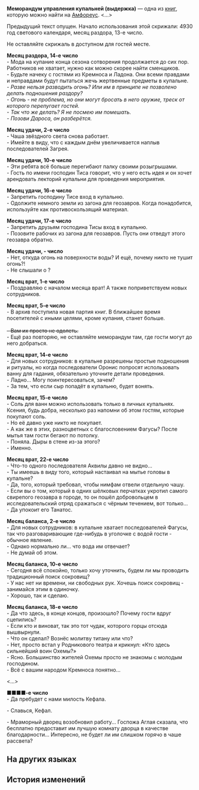 {{Книга Инфобокс
|id           = 472
|Название     = Меморандум управления купальней (выдержка)
|Изображение  = Предмет Baths Management Memo- Excerpt.png
|Мир          = Амфореус
|Томов        = 1
|Автор        = <!--нужно добавить-->
|Описание     = Общественный меморандум работников купальни. В основном содержит отчёты о происшествиях, спровоцированных посетителями разных вероисповеданий.
|Том1         = {{tx}}
|Источник1    = {{tx|Отсутствует источник}}
|Персонажи    = 
|Фракции      = 
}}
'''Меморандум управления купальней (выдержка)''' — одна из [[Книги|книг]], которую можно найти на [[Амфореус]].
<!--
==Получение==
<gallery>
Книга НАЗВАНИЕ.png|НАЗВАНИЕ
Локация НАЗВАНИЕ.png|Расположение на карте. Ближайший пространственный якорь «[[НАЗВАНИЕ]]»
</gallery>
-->
<...>

Предыдущий текст опущен. Начало использования этой скрижали: 4930 год светового календаря, месяц раздора, 13-е число.

Не оставляйте скрижаль в доступном для гостей месте.

'''Месяц раздора, 14-е число'''<br />
- Мода на купание конца сезона сотворения продолжается до сих пор. Работников не хватает, нужно как можно скорее найти сменщиков.<br />
- Будьте начеку с гостями из Кремноса и Ладона. Они всеми правдами и неправдами будут пытаться жечь жертвенные предметы в купальне.<br />
''- Разве нельзя разводить огонь? Или им в принципе не позволено делать подношения раздору?''<br />
''- Огонь - не проблема, но они могут бросать в него оружие, треск от которого перепугает гостей.''<br />
''- Так что же делать? Я не посмею им помешать.''<br />
''- Позови Дароса, он разберётся.''

'''Месяц удачи, 2-е число'''<br />
- Чаша звёздного света снова работает.<br />
- Имейте в виду, что с каждым днём увеличивается наплыв последователей Загрея.

'''Месяц удачи, 10-е число'''<br />
- Эти ребята всё больше перегибают палку своими розыгрышами.<br />
- Гость по имени господин Тиса говорит, что у него есть идея и он хочет арендовать лекторий купальни для проведения мероприятия.

'''Месяц удачи, 16-е число'''<br />
- Запретить господину Тисе вход в купальню.<br />
- Одолжите немного земли из загона для геозавров. Когда понадобится, используйте как противоскользящий материал.

'''Месяц удачи, 17-е число'''<br />
- Запретить друзьям господина Тисы вход в купальню.<br />
- Позовите рабочих из загона для геозавров. Пусть они отведут этого геозавра обратно.

'''Месяц удачи, - число'''<br />
- Нет, откуда огонь на поверхности воды? И ещё, почему никто не тушит огонь?!<br />
- Не слышали о {{Rubi|призрачном дне|прибавленный день}}?

'''Месяц врат, 1-е число'''<br />
- Поздравляю с началом месяца врат! А также поприветствуем новых сотрудников.

'''Месяц врат, 5-е число'''<br />
- В архив поступила новая партия книг. В ближайшее время посетителей с иными целями, кроме купания, станет больше.<br /><s>{{Размер|28|- Остерегайтесь кремносцев.}}</s><br /><s>- Вам их просто не одолеть.</s><br />- Ещё раз повторяю, не оставляйте меморандум там, где гости могут до него добраться.

'''Месяц врат, 14-е число'''<br />
- Для новых сотрудников: в купальне разрешены простые подношения и ритуалы, но когда последователи Оронис попросят использовать ванну для гадания, обязательно уточните детали проведения.<br />
- Ладно... Могу поинтересоваться, зачем?<br />
- За тем, что если сыр попадёт в купальню, будет вонять.

'''Месяц врат, 15-е число'''<br />
- Соль для ванн можно использовать только в личных купальнях. Ксения, будь добра, несколько раз напомни об этом гостям, которые покупают соль.<br />
- Но её давно уже никто не покупает.<br />
- А как же в этих, разноцветных с благословением Фагусы? После мытья там гости бегают по потолку.<br />
- Поняла. Дыры в стене из-за этого?<br />
- Именно.

'''Месяц врат, 22-е число'''<br />
- Что-то одного последователя Аквилы давно не видно...<br />
- Ты имеешь в виду того, который настаивал на мытье головы в купальне?<br />
- Да, того, который требовал, чтобы нимфам отвели отдельную чашу.<br />
- Если вы о том, который в одних шёлковых перчатках укротил самого свирепого геозавра в городе, то он пошёл добровольцем в исследовательский отряд сражаться с чёрным течением, вот только...<br />
- Да упокоит его Танатос.

'''Месяц баланса, 2-е число'''<br />
- Для новых сотрудников: в купальне хватает последователей Фагусы, так что разговаривающие где-нибудь в уголочке с водой гости - обычное явление.<br />
- Однако нормально ли... что вода им отвечает?<br />
- Не думай об этом.

'''Месяц баланса, 10-е число'''<br />
- Сегодня всё спокойно, только хочу уточнить, будем ли мы проводить традиционный поиск сокровищ?<br />
- У нас нет ни времени, ни свободных рук. Хочешь поиск сокровищ - занимайся этим в одиночку.<br />
- Хорошо, так и сделаю.

'''Месяц баланса, 18-е число'''<br />
- Да что здесь, в конце концов, произошло? Почему гости вдруг сцепились?<br />
- Если кто и виноват, так это тот чудак, которого горцы отсюда вышвырнули.<br />
- Что он сделал? Вознёс молитву титану или что?<br />
- Нет, просто встал у Родникового театра и крикнул: «Кто здесь сильнейший воин Охемы?»<br />
- Ясно. Большинство жителей Охемы просто не знакомы с молодым господином.<br />
- Всё с вашим народом Кремноса понятно...

<...>

'''■■■■-е число'''<br />
- Да пребудет с нами милость Кефала.

- Славься, Кефал.

- Мраморный дворец возобновил работу... Госпожа Аглая сказала, что бесплатно предоставит им лучшую комнату дворца в качестве благодарности... Интересно, не будет ли им слишком горячо в чаше рассвета?

==На других языках==
{{На других языках
|en   = Baths Management Memo: Excerpt
|zhs  = 浴场管理备忘录•摘
|zht  = 浴場管理備忘錄•摘
|ja   = バルネア管理備忘録・抜粋
|ko   = 목욕탕 관리 비망록•발췌
|es   = Notas sobre la gestión de las termas (extracto)
|fr   = Note de gestion des thermes&nbsp;: extrait
|ru   = Меморандум управления купальней (выдержка)
|th   = บันทึกเตือนความจำ ในการดูแลโรงอาบน้ำ: สรุป
|vi   = Sổ Ghi Chép Quản Lý Nhà Tắm-Trích
|de   = Notizen zur Badverwaltung: Auszug
|id   = Catatan Manajemen Pemandian: Kutipan
|pt   = Trecho do Memorando da Gestão do Balneário
}}

==История изменений==
{{История изменений|3.0}}